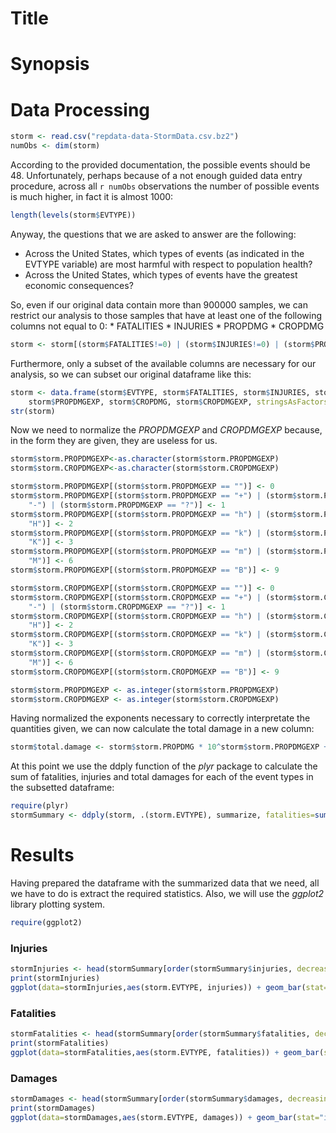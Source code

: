 Title
========================================================

# Synopsis

# Data Processing
```r
storm <- read.csv("repdata-data-StormData.csv.bz2")
numObs <- dim(storm)
```

According to the provided documentation, the possible events should be 48. Unfortunately, perhaps because of a not enough guided data entry procedure, across all `r numObs` observations the number of possible events is much higher, in fact it is almost 1000:
```r
length(levels(storm$EVTYPE))
```
Anyway, the questions that we are asked to answer are the following:

* Across the United States, which types of events (as indicated in the EVTYPE variable) are most harmful with respect to population health?
* Across the United States, which types of events have the greatest economic consequences?

So, even if our original data contain more than 900000 samples, we can restrict our analysis to those samples that have at least one of the following columns not equal to 0:
* FATALITIES
* INJURIES
* PROPDMG
* CROPDMG

```r
storm <- storm[(storm$FATALITIES!=0) | (storm$INJURIES!=0) | (storm$PROPDMG !=0) | (storm$CROPDMG !=0),]
```

Furthermore, only a subset of the available columns are necessary for our analysis, so we can subset our original dataframe like this:

```r
storm <- data.frame(storm$EVTYPE, storm$FATALITIES, storm$INJURIES, storm$PROPDMG, 
    storm$PROPDMGEXP, storm$CROPDMG, storm$CROPDMGEXP, stringsAsFactors = FALSE)
str(storm)
```

Now we need to normalize the *PROPDMGEXP* and *CROPDMGEXP* because, in the form they are given, they are useless for us.

```r
storm$storm.PROPDMGEXP<-as.character(storm$storm.PROPDMGEXP)
storm$storm.CROPDMGEXP<-as.character(storm$storm.CROPDMGEXP)

storm$storm.PROPDMGEXP[(storm$storm.PROPDMGEXP == "")] <- 0
storm$storm.PROPDMGEXP[(storm$storm.PROPDMGEXP == "+") | (storm$storm.PROPDMGEXP == 
    "-") | (storm$storm.PROPDMGEXP == "?")] <- 1
storm$storm.PROPDMGEXP[(storm$storm.PROPDMGEXP == "h") | (storm$storm.PROPDMGEXP == 
    "H")] <- 2
storm$storm.PROPDMGEXP[(storm$storm.PROPDMGEXP == "k") | (storm$storm.PROPDMGEXP == 
    "K")] <- 3
storm$storm.PROPDMGEXP[(storm$storm.PROPDMGEXP == "m") | (storm$storm.PROPDMGEXP == 
    "M")] <- 6
storm$storm.PROPDMGEXP[(storm$storm.PROPDMGEXP == "B")] <- 9

storm$storm.CROPDMGEXP[(storm$storm.CROPDMGEXP == "")] <- 0
storm$storm.CROPDMGEXP[(storm$storm.CROPDMGEXP == "+") | (storm$storm.CROPDMGEXP == 
    "-") | (storm$storm.CROPDMGEXP == "?")] <- 1
storm$storm.CROPDMGEXP[(storm$storm.CROPDMGEXP == "h") | (storm$storm.CROPDMGEXP == 
    "H")] <- 2
storm$storm.CROPDMGEXP[(storm$storm.CROPDMGEXP == "k") | (storm$storm.CROPDMGEXP == 
    "K")] <- 3
storm$storm.CROPDMGEXP[(storm$storm.CROPDMGEXP == "m") | (storm$storm.CROPDMGEXP == 
    "M")] <- 6
storm$storm.CROPDMGEXP[(storm$storm.CROPDMGEXP == "B")] <- 9

storm$storm.PROPDMGEXP <- as.integer(storm$storm.PROPDMGEXP)
storm$storm.CROPDMGEXP <- as.integer(storm$storm.CROPDMGEXP)
```

Having normalized the exponents necessary to correctly interpretate the quantities given, we can now calculate the total damage in a new column:

```r
storm$total.damage <- storm$storm.PROPDMG * 10^storm$storm.PROPDMGEXP + storm$storm.CROPDMG * 10^storm$storm.CROPDMGEXP
```

At this point we use the ddply function of the *plyr* package to calculate the sum of fatalities, injuries and total damages for each of the event types in the subsetted dataframe:
```r
require(plyr)
stormSummary <- ddply(storm, .(storm.EVTYPE), summarize, fatalities=sum(storm.FATALITIES), injuries=sum(storm.INJURIES), damages=sum(total.damage))
```



# Results
Having prepared the dataframe with the summarized data that we need, all we have to do is extract the required statistics.
Also, we will use the *ggplot2* library plotting system.

```r
require(ggplot2)
```

### Injuries

```r
stormInjuries <- head(stormSummary[order(stormSummary$injuries, decreasing=TRUE),])[,c(1,3)]
print(stormInjuries)
ggplot(data=stormInjuries,aes(storm.EVTYPE, injuries)) + geom_bar(stat="identity") + theme(axis.text.x=element_text(angle=90, hjust=1)) + xlab("Event type") + ylab("Injuries") + ggtitle("Top Injuries Counts")
```

### Fatalities

```r
stormFatalities <- head(stormSummary[order(stormSummary$fatalities, decreasing=TRUE),])[,c(1,2)]
print(stormFatalities)
ggplot(data=stormFatalities,aes(storm.EVTYPE, fatalities)) + geom_bar(stat="identity") + theme(axis.text.x=element_text(angle=90, hjust=1)) + xlab("Event type") + ylab("Fatalities") + ggtitle("Top Fatalities Counts")
```

### Damages
```r
stormDamages <- head(stormSummary[order(stormSummary$damages, decreasing=TRUE),])[,c(1,4)]
print(stormDamages)
ggplot(data=stormDamages,aes(storm.EVTYPE, damages)) + geom_bar(stat="identity") + theme(axis.text.x=element_text(angle=90, hjust=1)) + xlab("Event type") + ylab("Damages") + ggtitle("Top Damages Counts")
```